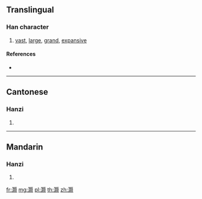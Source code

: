{{also|灝}}
==Translingual==

===Han character===
{{Han char|rn=85|rad=水|as=18|sn=21|four=|canj=EAFO}}

# [[vast]], [[large]], [[grand]], [[expansive]]

====References====
* {{Han ref|kx=0663.091|hdz=31792.090|uh=704F|ud=28751}}

----

==Cantonese==

===Hanzi===
{{yue-hanzi|jyut=|y=hou6|tra=灝}}

# {{defn|lang=yue|sort=水18}}

----

==Mandarin==

===Hanzi===
{{cmn-hanzi|tra=灝|pin=[[hào]] ([[hao4]])|wg=hao<sup>4</sup>}}

# {{defn|lang=cmn|sort=水18}}

[[fr:灏]]
[[mg:灏]]
[[pl:灏]]
[[th:灏]]
[[zh:灏]]